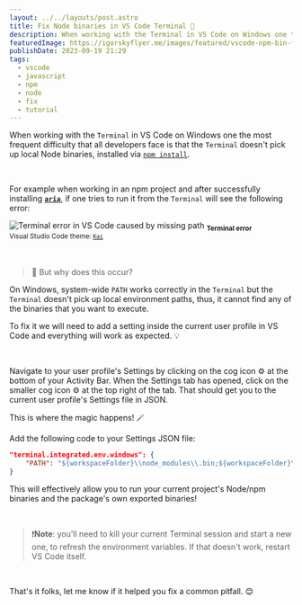 ```yaml
---
layout: ../../layouts/post.astro
title: Fix Node binaries in VS Code Terminal 🐢
description: When working with the Terminal in VS Code on Windows one the most frequent difficulty that all developers face is that the Terminal doesn’t pick up local Node binaries, installed via npm install.
featuredImage: https://igorskyflyer.me/images/featured/vscode-npm-bin-featured.png
publishDate: 2023-09-19 21:29
tags:
  - vscode
  - javascript
  - npm
  - node
  - fix
  - tutorial
---
```


When working with the `Terminal` in VS Code on Windows one the most frequent difficulty that all developers face is that the `Terminal` doesn't pick up local Node binaries, installed via [`npm install`](https://docs.npmjs.com/cli/v8/commands/npm-install).

<br />

For example when working in an npm project and after successfully installing [**`aria`**](https://www.npmjs.com/package/@igor.dvlpr/aria), if one tries to run it from the `Terminal` will see the following error:


<div class="block--center">
  <Image
    src={errorImage}
    alt="Terminal error in VS Code caused by missing path"
    loading="eager"
  />
  <sub>
    <strong>Terminal error</strong>
  </sub>
  <br />
  <sub>
    Visual Studio Code theme:
    <a href="https://github.com/igorskyflyer/vscode-theme-kai">
      <code>Kai</code>
    </a>
  </sub>
</div>

<br />
<br />

> 🤔 But why does this occur?

On Windows, system-wide `PATH` works correctly in the `Terminal` but the `Terminal` doesn't pick up local environment paths, thus, it cannot find any of the binaries that you want to execute.

To fix it we will need to add a setting inside the current user profile in VS Code and everything will work as expected. 💡

<br />

Navigate to your user profile's Settings by clicking on the cog icon ⚙️ at the bottom of your Activity Bar. When the Settings tab has opened, click on the smaller cog icon ⚙️ at the top right of the tab. That should get you to the current user profile's Settings file in JSON.

This is where the magic happens! 🪄

Add the following code to your Settings JSON file:

```json
"terminal.integrated.env.windows": {
	"PATH": "${workspaceFolder}\\node_modules\\.bin;${workspaceFolder}\\bin;${env:PATH}"
}
```

This will effectively allow you to run your current project's Node/npm binaries and the package's own exported binaries!

<br />

> ❗**Note**: you'll need to kill your current Terminal session and start a new one, to refresh the environment variables. If that doesn't work, restart VS Code itself.

<br />

That's it folks, let me know if it helped you fix a common pitfall. 😊
